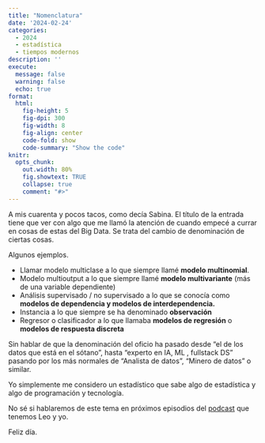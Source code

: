 ```yaml
---
title: "Nomenclatura"  
date: '2024-02-24'
categories: 
  - 2024
  - estadística
  - tiempos modernos
description: ''
execute: 
  message: false
  warning: false
  echo: true
format: 
  html: 
    fig-height: 5
    fig-dpi: 300
    fig-width: 8
    fig-align: center
    code-fold: show
    code-summary: "Show the code"
knitr:
  opts_chunk:
    out.width: 80%
    fig.showtext: TRUE
    collapse: true
    comment: "#>"
---
```


A mis cuarenta y pocos tacos, como decía Sabina. El título de la entrada tiene que ver con algo que me llamó la atención 
de cuando empecé a currar en cosas de estas del Big Data. Se trata del cambio de denominación de ciertas cosas. 


Algunos ejemplos. 

* Llamar modelo multiclase a lo que siempre llamé __modelo multinomial__. 
* Modelo multioutput a lo que siempre llamé __modelo multivariante__ (más de una variable dependiente)
* Análisis supervisado / no supervisado a lo que se conocía como __modelos de dependencia y modelos de interdependencia.__
* Instancia a lo que siempre se ha denominado __observación__
* Regresor o clasificador  a lo que llamaba __modelos de regresión__ o __modelos de respuesta discreta__


Sin hablar de que la denominación del oficio ha pasado desde "el de los datos que está en el sótano", hasta 
"experto en IA, ML , fullstack DS" pasando por los más normales de "Analista de datos", "Minero de datos" o similar. 


Yo simplemente me considero un estadístico que sabe algo de estadística y algo de programación y tecnología. 

No sé si hablaremos de este tema  en próximos episodios del [podcast](https://open.spotify.com/show/3Ku9xHJdqu4g3VM5maolr7?si=44d43ab344014636)
que tenemos Leo y yo. 

Feliz día. 

